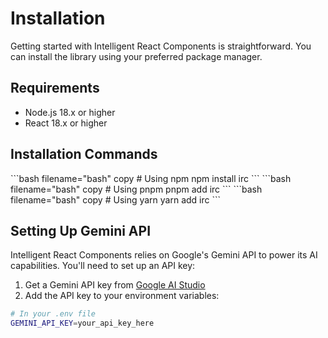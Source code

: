 # Installation

Getting started with Intelligent React Components is straightforward. You can install the library using your preferred package manager.

## Requirements

- Node.js 18.x or higher
- React 18.x or higher

## Installation Commands

<CodeBlock options={packageRegistriesOptions}>
```bash filename="bash" copy
# Using npm
npm install irc
```
```bash filename="bash" copy
# Using pnpm
pnpm add irc
```
```bash filename="bash" copy
# Using yarn
yarn add irc
```
</CodeBlock>


## Setting Up Gemini API

Intelligent React Components relies on Google's Gemini API to power its AI capabilities. You'll need to set up an API key:

1. Get a Gemini API key from [Google AI Studio](https://ai.google/studio)
2. Add the API key to your environment variables:

```bash filename="bash" copy
# In your .env file
GEMINI_API_KEY=your_api_key_here
```